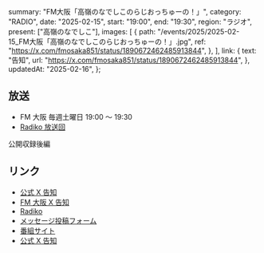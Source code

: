   summary: "FM大阪「高嶺のなでしこのらじおっちゅーの！」",
  category: "RADIO",
  date: "2025-02-15",
  start: "19:00",
  end: "19:30",
  region: "ラジオ",
  present: ["高嶺のなでしこ"],
  images: [
    {
      path: "/events/2025/2025-02-15_FM大阪「高嶺のなでしこのらじおっちゅーの！」.jpg",
      ref: "https://x.com/fmosaka851/status/1890672462485913844",
    },
  ],
  link: {
    text: "告知",
    url: "https://x.com/fmosaka851/status/1890672462485913844",
  },
  updatedAt: "2025-02-16",
};

## 放送

- FM 大阪 毎週土曜日 19:00 〜 19:30
- [Radiko 放送回](https://radiko.jp/share?sid=FMO&t=20250215190000)

公開収録後編

## リンク

- [公式 X 告知](https://x.com/takanenofficial/status/1890691283930251518)
- [FM 大阪 X 告知](https://x.com/fmosaka851/status/1890672462485913844)
- [Radiko](https://radiko.jp/share?sid=FMO&t=20250215190000)
- [メッセージ投稿フォーム](https://fmosaka.futureartist.net/enquete/354047)
- [番組サイト](https://www.fmosaka.net/_ct/17722199)
- [公式 X 告知](https://x.com/takanenofficial/status/1836979149044600863)

